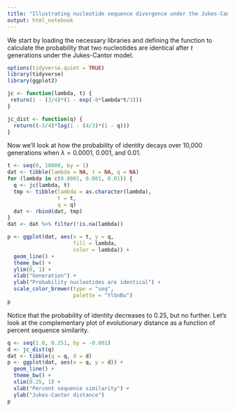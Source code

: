 ```yaml
---
title: "Illustrating nucleotide sequence divergence under the Jukes-Cantor model"
output: html_notebook
---
```


We start by loading the necessary libraries and defining the function to calculate the probability that two nucleotides are identical after $t$ generations under the Jukes-Cantor model.

```r
options(tidyverse.quiet = TRUE)
library(tidyverse)
library(ggplot2)

jc <- function(lambda, t) {
 return(1 - (3/4)*(1 - exp(-8*lambda*t/3)))
}

jc_dist <- function(q) {
  return((-3/4)*log(1 - (4/3)*(1 - q)))
}
```

Now we'll look at how the probability of identity decays over 10,000 generations when $\lambda = 0.0001$, 0.001, and 0.01.

```r
t <- seq(0, 10000, by = 1)
dat <- tibble(lambda = NA, t = NA, q = NA)
for (lambda in c(0.0001, 0.001, 0.01)) {
  q <- jc(lambda, t)
  tmp <- tibble(lambda = as.character(lambda),
                t = t,
                q = q)
  dat <- rbind(dat, tmp)
}
dat <- dat %>% filter(!is.na(lambda))

p <- ggplot(dat, aes(x = t, y = q, 
                     fill = lambda, 
                     color = lambda)) +
  geom_line() +
  theme_bw() +
  ylim(0, 1) +
  xlab("Generation") +
  ylab("Probability nucleotides are identical") +
  scale_color_brewer(type = "seq",
                     palette = "YlGnBu")
p
```

Notice that the probability of identity decreases to 0.25, but no further. Let's look at the complementary plot of evolutionary distance as a function of percent sequence similarity.

```r
q <- seq(1.0, 0.251, by = -0.001)
d <- jc_dist(q)
dat <- tibble(q = q, d = d)
p <- ggplot(dat, aes(x = q, y = d)) +
  geom_line() +
  theme_bw() +
  xlim(0.25, 1) +
  xlab("Percent sequence similarity") +
  ylab("Jukes-Cantor distance")
p
```
